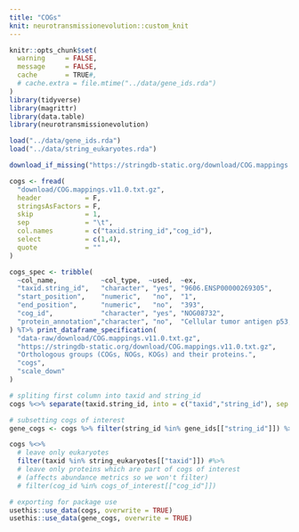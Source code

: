 ```yaml
---
title: "COGs"
knit: neurotransmissionevolution::custom_knit
---
```

```r
knitr::opts_chunk$set(
  warning     = FALSE,
  message     = FALSE,
  cache       = TRUE#,
  # cache.extra = file.mtime("../data/gene_ids.rda")
)
library(tidyverse)
library(magrittr)
library(data.table)
library(neurotransmissionevolution)

load("../data/gene_ids.rda")
load("../data/string_eukaryotes.rda")
```

```r
download_if_missing("https://stringdb-static.org/download/COG.mappings.v11.0.txt.gz")

cogs <- fread(
  "download/COG.mappings.v11.0.txt.gz",
  header           = F,
  stringsAsFactors = F,
  skip             = 1,
  sep              = "\t",
  col.names        = c("taxid.string_id","cog_id"),
  select           = c(1,4),
  quote            = ""
)
```
```r
cogs_spec <- tribble(
  ~col_name,           ~col_type,  ~used,  ~ex,                                ~desc,
  "taxid.string_id",   "character", "yes", "9606.ENSP00000269305",             "STRING protein ID",
  "start_position",    "numeric",   "no",  "1",                                "residue where orthogroup mapping starts",
  "end_position",      "numeric",   "no",  "393",                              "residue where orthogroup mapping ends",
  "cog_id",            "character", "yes", "NOG08732",                         "orthologous group ID",
  "protein_annotation","character", "no",  "Cellular tumor antigen p53; [...]","protein description"
) %T>% print_dataframe_specification(
  "data-raw/download/COG.mappings.v11.0.txt.gz",
  "https://stringdb-static.org/download/COG.mappings.v11.0.txt.gz",
  "Orthologous groups (COGs, NOGs, KOGs) and their proteins.",
  "cogs",
  "scale_down"
)
```

```r
# spliting first column into taxid and string_id
cogs %<>% separate(taxid.string_id, into = c("taxid","string_id"), sep = "\\.", extra = "merge")

# subsetting cogs of interest
gene_cogs <- cogs %>% filter(string_id %in% gene_ids[["string_id"]]) %>% select(-taxid)

cogs %<>%
  # leave only eukaryotes
  filter(taxid %in% string_eukaryotes[["taxid"]]) #%>%
  # leave only proteins which are part of cogs of interest
  # (affects abundance metrics so we won't filter)
  # filter(cog_id %in% cogs_of_interest[["cog_id"]])

# exporting for package use
usethis::use_data(cogs, overwrite = TRUE)
usethis::use_data(gene_cogs, overwrite = TRUE)
```
